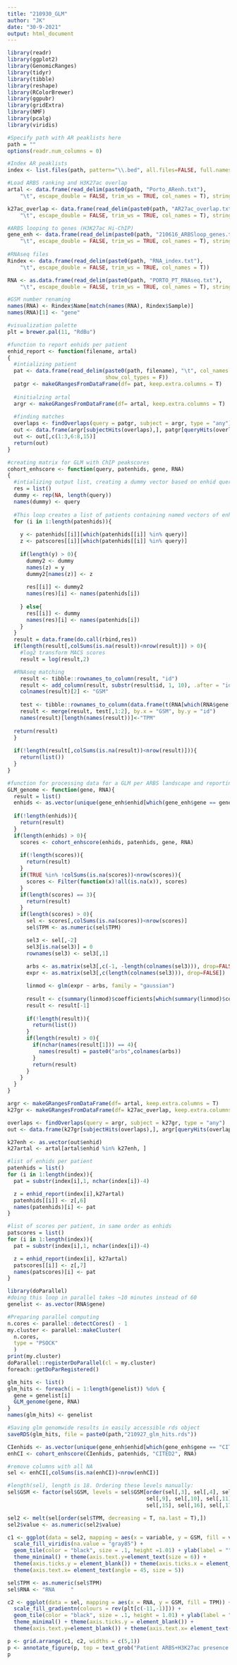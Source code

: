 ```yaml
---
title: "210930_GLM"
author: "JK"
date: "30-9-2021"
output: html_document
---
```


```r
library(readr)
library(ggplot2)
library(GenomicRanges)
library(tidyr)
library(tibble)
library(reshape)
library(RColorBrewer)
library(ggpubr)
library(gridExtra)
library(NMF)
library(pcalg)
library(viridis)

#Specify path with AR peaklists here
path = ""
options(readr.num_columns = 0)

#Index AR peaklists
index <- list.files(path, pattern="\\.bed", all.files=FALSE, full.names=FALSE)

#Load ARBS ranking and H3K27ac overlap
artal <- data.frame(read_delim(paste0(path, "Porto_ARenh.txt"), 
    "\t", escape_double = FALSE, trim_ws = TRUE, col_names = T), stringsAsFactors = F)

k27ac_overlap <- data.frame(read_delim(paste0(path, "AR27ac_overlap.txt"), 
    "\t", escape_double = FALSE, trim_ws = TRUE, col_names = T), stringsAsFactors = F)

#ARBS looping to genes (H3K27ac Hi-ChIP)
gene_enh <- data.frame(read_delim(paste0(path, "210616_ARBSloop_genes.txt"), 
    "\t", escape_double = FALSE, trim_ws = TRUE, col_names = T), stringsAsFactors = F)
  
#RNAseq files
Rindex <- data.frame(read_delim(paste0(path, "RNA_index.txt"), 
    "\t", escape_double = FALSE, trim_ws = TRUE, col_names = T))

RNA <- as.data.frame(read_delim(paste0(path, "PORTO_PT_RNAseq.txt"), 
    "\t", escape_double = FALSE, trim_ws = TRUE, col_names = T), stringsAsFactors = F)

#GSM number renaming
names(RNA) <- Rindex$Name[match(names(RNA), Rindex$Sample)]
names(RNA)[1] <- "gene"

#visualization palette
plt = brewer.pal(11, "RdBu")
```

```r
#function to report enhids per patient
enhid_report <- function(filename, artal)
{
  #intializing patient
  pat <- data.frame(read_delim(paste0(path, filename), "\t", col_names = c("chr", "start", "end", "peak", "score"),
                               show_col_types = F))
  patgr <- makeGRangesFromDataFrame(df= pat, keep.extra.columns = T)
  
  #initialzing artal
  argr <- makeGRangesFromDataFrame(df= artal, keep.extra.columns = T)
  
  #finding matches
  overlaps <- findOverlaps(query = patgr, subject = argr, type = "any")
  out <- data.frame(argr[subjectHits(overlaps),], patgr[queryHits(overlaps),])
  out <- out[,c(1:3,6:8,15)]
  return(out)
}

#creating matrix for GLM with ChIP peakscores
cohort_enhscore <- function(query, patenhids, gene, RNA)
{
  #intializing output list, creating a dummy vector based on enhid query length
  res = list()
  dummy <- rep(NA, length(query))
  names(dummy) <- query
  
  #This loop creates a list of patients containing named vectors of enhids with MACS scores
  for (i in 1:length(patenhids)){
    
    y <- patenhids[[i]][which(patenhids[[i]] %in% query)]
    z <- patscores[[i]][which(patenhids[[i]] %in% query)]
    
    if(length(y) > 0){
      dummy2 <- dummy
      names(z) = y
      dummy2[names(z)] <- z
      
      res[[i]] <- dummy2
      names(res)[i] <- names(patenhids[i])
      
    } else{
      res[[i]] <- dummy
      names(res)[i] <- names(patenhids[i])
    }
  }
  result = data.frame(do.call(rbind,res))
  if(length(result[,colSums(is.na(result))<nrow(result)]) > 0){
    #log2 transform MACS scores
    result = log(result,2)

  #RNAseq matching
    result <- tibble::rownames_to_column(result, "id")
    result <- add_column(result, substr(result$id, 1, 10), .after = "id")
    colnames(result)[2] <- "GSM"
  
    test <- tibble::rownames_to_column(data.frame(t(RNA[which(RNA$gene == gene),])), "id")
    result <- merge(result, test[,1:2], by.x = "GSM", by.y = "id")
    names(result)[length(names(result))]<-"TPM"
  
  return(result)
  }
  
  if(!length(result[,colSums(is.na(result))<nrow(result)])){
    return(list())
  }
}

#function for processing data for a GLM per ARBS landscape and reporting ARBS with significant effect on expression
GLM_genome <- function(gene, RNA){
  result = list()
  enhids <- as.vector(unique(gene_enh$enhid[which(gene_enh$gene == gene)]))
  
  if(!length(enhids)){
    return(result)
  }
  if(length(enhids) > 0){
    scores <- cohort_enhscore(enhids, patenhids, gene, RNA)
    
    if(!length(scores)){
      return(result)
    }
    if(TRUE %in% !colSums(is.na(scores))<nrow(scores)){
      scores <- Filter(function(x)!all(is.na(x)), scores)
    }
    if(length(scores) == 3){
      return(result)
    }
    if(length(scores) > 0){
      sel <- scores[,colSums(is.na(scores))<nrow(scores)]
      sel$TPM <- as.numeric(sel$TPM)

      sel3 <- sel[,-2]
      sel3[is.na(sel3)] = 0
      rownames(sel3) <- sel3[,1]
      
      arbs <- as.matrix(sel3[,c(-1, -length(colnames(sel3))), drop=FALSE])
      expr <- as.matrix(sel3[,c(length(colnames(sel3))), drop=FALSE])

      linmod <- glm(expr ~ arbs, family = "gaussian")
      
      result <- c(summary(linmod)$coefficients[which(summary(linmod)$coefficients[,4] < 0.05),4])
      result <- result[-1]
      
      if(!length(result)){
        return(list())
      }
      if(length(result) > 0){
        if(nchar(names(result[1])) == 4){
          names(result) = paste0("arbs",colnames(arbs))
        }
        return(result)
      }
    }
  }
}
```

```r
argr <- makeGRangesFromDataFrame(df= artal, keep.extra.columns = T)
k27gr <- makeGRangesFromDataFrame(df= k27ac_overlap, keep.extra.columns = F)

overlaps <- findOverlaps(query = argr, subject = k27gr, type = "any")
out <- data.frame(k27gr[subjectHits(overlaps),], argr[queryHits(overlaps),])

k27enh <- as.vector(out$enhid)
k27artal <- artal[artal$enhid %in% k27enh, ]

#list of enhids per patient
patenhids = list()
for (i in 1:length(index)){
  pat = substr(index[i],1, nchar(index[i])-4)

  z = enhid_report(index[i],k27artal)
  patenhids[[i]] <- z[,6]
  names(patenhids)[i] <- pat
}

#list of scores per patient, in same order as enhids
patscores = list()
for (i in 1:length(index)){
  pat = substr(index[i],1, nchar(index[i])-4)

  z = enhid_report(index[i], k27artal)
  patscores[[i]] <- z[,7]
  names(patscores)[i] <- pat
}
```

```r
library(doParallel)
#doing this loop in parallel takes ~10 minutes instead of 60
genelist <- as.vector(RNA$gene)

#Preparing parallel computing
n.cores <- parallel::detectCores() - 1
my.cluster <- parallel::makeCluster(
  n.cores, 
  type = "PSOCK"
  )
print(my.cluster)
doParallel::registerDoParallel(cl = my.cluster)
foreach::getDoParRegistered()

glm_hits <- list()
glm_hits <- foreach(i = 1:length(genelist)) %do% {
  gene = genelist[i]
  GLM_genome(gene, RNA)
}
names(glm_hits) <- genelist

#Saving glm genomwide results in easily accessible rds object
saveRDS(glm_hits, file = paste0(path,"210927_glm_hits.rds"))
``` 

```r
CIenhids <- as.vector(unique(gene_enh$enhid[which(gene_enh$gene == "CITED2")]))
enhCI <- cohort_enhscore(CIenhids, patenhids, "CITED2", RNA)

#remove columns with all NA
sel <- enhCI[,colSums(is.na(enhCI))<nrow(enhCI)]

#length(sel), length is 18. Ordering these levels manually:
sel$GSM <- factor(sel$GSM, levels = sel$GSM[order(sel[,3], sel[,4], sel[,5], sel[,6], sel[,7], sel[,8],
                                            sel[,9], sel[,10], sel[,11], sel[,12], sel[,13], sel[,14],
                                            sel[,15], sel[,16], sel[,17], sel[,18], decreasing = T, na.last = T)])

sel2 <- melt(sel[order(sel$TPM, decreasing = T, na.last = T),])
sel2$value <- as.numeric(sel2$value)

c1 <- ggplot(data = sel2, mapping = aes(x = variable, y = GSM, fill = value)) +
  scale_fill_viridis(na.value = "gray85") + 
  geom_tile(color = "black", size = .1, height =1.01) + ylab(label = "") + xlab("ARBS Rank") +
  theme_minimal() + theme(axis.text.y=element_text(size = 6)) +
  theme(axis.ticks.y = element_blank()) + theme(axis.ticks.x = element_blank()) +
  theme(axis.text.x= element_text(angle = 45, size = 5))

sel$TPM <- as.numeric(sel$TPM)
sel$RNA <- "RNA     "

c2 <- ggplot(data = sel, mapping = aes(x = RNA, y = GSM, fill = TPM)) +
  scale_fill_gradientn(colours = rev(plt[c(-11,-1)])) +
  geom_tile(color = "black", size = .1, height = 1.01) + ylab(label = "") + xlab("Expression (TPM)") +
  theme_minimal() + theme(axis.ticks.y = element_blank()) +
  theme(axis.text.y=element_blank()) + theme(axis.text.x= element_text(angle = 45, size = 5))

p <- grid.arrange(c1, c2, widths = c(5,1))
p <- annotate_figure(p, top = text_grob("Patient ARBS+H3K27ac presence and RNA expression of CITED2", color = "black", size = 14))
p
```
